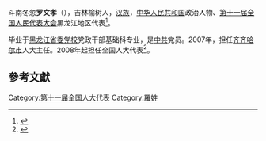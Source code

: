 斗南冬忽'''罗文孝'''（{{bd|1948年||}}），吉林榆树人，[[汉族|汉族]]，[[中华人民共和国|中华人民共和国]]政治人物、[[第十一届全国人民代表大会|第十一届全国人民代表大会]]黑龙江地区代表<ref>{{cite web|author=新华网|title=第十一届全国人大代表|url=http://news.xinhuanet.com/ziliao/2008-03/03/content_7708230.htm?node=36628|publisher=新华网|accessdate=2014-01-07|archive-date=2014-01-10|archive-url=https://web.archive.org/web/20140110211415/http://news.xinhuanet.com/ziliao/2008-03/03/content_7708230.htm?node=36628|dead-url=no}}</ref>。

毕业于[[黑龙江省委党校|黑龙江省委党校]]党政干部基础科专业，是[[中共|中共]]党员。2007年，担任[[齐齐哈尔市|齐齐哈尔市]]人大主任。2008年起担任全国人大代表<ref>{{cite news|title=全国人大代表信息-罗文孝|url= http://210.82.31.1:8084/delegate/viewDelegate.action?dbid=110601|accessdate=2013-04-05|newspaper=全国人大网|archive-url=https://web.archive.org/web/20140312212755/http://www.npc.gov.cn/delegate/viewDelegate.action?dbid=110601|archive-date=2014-03-12|dead-url=yes}}</ref>。

==參考文獻==
{{reflist}}
[[Category:第十一届全国人大代表|Category:第十一届全国人大代表]]
[[Category:羅姓|Category:羅姓]]